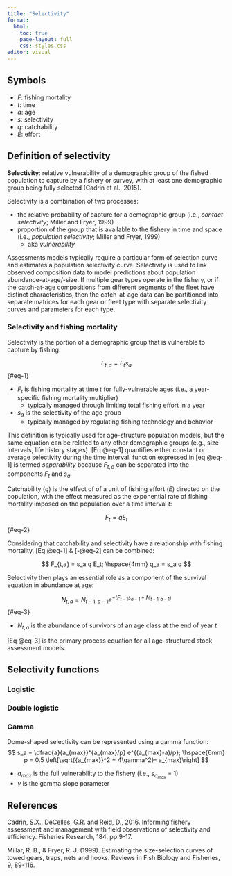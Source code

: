 ```yaml
---
title: "Selectivity"
format:
  html:
    toc: true
    page-layout: full
    css: styles.css
editor: visual
---
```


## Symbols

- $F$: fishing mortality
- $t$: time
- $a$: age
- $s$: selectivity
- $q$: catchability
- $E$: effort

## Definition of selectivity

**Selectivity**: relative vulnerability of a demographic group of the fished population to capture by a fishery or survey, with at least one demographic group being fully selected (Cadrin et al., 2015). 

Selectivity is a combination of two processes:

- the relative probability of capture for a demographic group (i.e., *contact selectivity*; Miller and Fryer, 1999)
- proportion of the group that is available to the fishery in time and space (i.e., *population selectivity*; Miller and Fryer, 1999)
  - aka *vulnerability*

Assessments models typically require a particular form of selection curve and estimates a population selectivity curve. Selectivity is used to link observed composition data to model predictions about population abundance-at-age/-size. If multiple gear types operate in the fishery, or if the catch-at-age compositions from different segments of the fleet have distinct characteristics, then the catch-at-age data can be partitioned into separate matrices for each gear or fleet type with separate selectivity curves and parameters for each type. 

### Selectivity and fishing mortality

Selectivity is the portion of a demographic group that is vulnerable to capture by fishing:

$$ 
F_{t,a} = F_t s_a
$$ {#eq-1}

- $F_t$ is fishing mortality at time $t$ for fully-vulnerable ages (i.e., a year-specific fishing mortality multiplier)
  - typically managed through limiting total fishing effort in a year 
- $s_a$ is the selectivity of the age group
  - typically managed by regulating fishing technology and behavior

This definition is typically used for age-structure population models, but the same equation can be related to any other demographic groups (e.g., size intervals, life history stages). [Eq @eq-1] quantifies either constant or average selectivity during the time interval.  function expressed in [eq @eq-1] is termed *separability* because $F_{t,a}$ can be separated into the components $F_t$ and $s_a$.

Catchability ($q$) is the effect of of a unit of fishing effort ($E$) directed on the population, with the effect measured as the exponential rate of fishing mortality imposed on the population over a time interval $t$:

$$
F_t = q E_t
$$ {#eq-2}

Considering that catchability and selectivity have a relationship with fishing mortality, [Eq @eq-1] & [-@eq-2] can be combined:

$$
F_{t,a} = s_a q E_t; \hspace{4mm} q_a = s_a  q
$$

Selectivity then plays an essential role as a component of the survival equation in abundance at age:

$$
N_{t,a} = N_{t-1,a-1}e^{-(F_{t-1} s_{a-1} + M_{t-1,a-1})}
$$ {#eq-3}

- $N_{t,a}$ is the abundance of survivors of an age class at the end of year $t$

[Eq @eq-3] is the primary process equation for all age-structured stock assessment models. 

## Selectivity functions

### Logistic

### Double logistic

### Gamma

Dome-shaped selectivity can be represented using a gamma function:
$$
s_a = \dfrac{a}{a_{max}}^{a_{max}/p} e^{(a_{max}-a)/p}; \hspace{6mm} p = 0.5 \left[\sqrt{{a_{max}}^2 + 4\gamma^2}- a_{max}\right]
$$

- $a_{max}$ is the full vulnerability to the fishery (i.e., $s_{a_{max}}$ = 1)
- $\gamma$ is the gamma slope parameter

## References

Cadrin, S.X., DeCelles, G.R. and Reid, D., 2016. Informing fishery assessment and management with field observations of selectivity and efficiency. Fisheries Research, 184, pp.9-17.

Millar, R. B., & Fryer, R. J. (1999). Estimating the size-selection curves of towed gears, traps, nets and hooks. Reviews in Fish Biology and Fisheries, 9, 89-116.